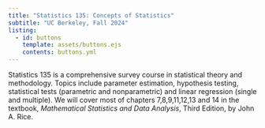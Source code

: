 ```yaml
---
title: "Statistics 135: Concepts of Statistics"
subtitle: "UC Berkeley, Fall 2024"
listing:
  - id: buttons
    template: assets/buttons.ejs
    contents: buttons.yml
---
```


::: {#buttons}
:::

Statistics 135 is a comprehensive survey course in statistical theory and methodology. Topics include parameter estimation, hypothesis testing, statistical tests (parametric and nonparametric) and linear regression (single and multiple). We will cover most of chapters 7,8,9,11,12,13 and 14 in the textbook, *Mathematical Statistics and Data Analysis*, Third Edition, by John A. Rice.
